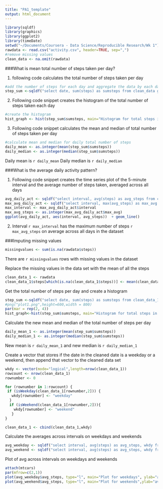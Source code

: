 ```yaml
---
title: "PA1_template"
output: html_document
---
```



```r
library(sqldf)
library(graphics)
library(ggplot2)
library(timeDate)
setwd("~/Documents/Coursera - Data Science/Reproducible Research/Wk 1")
rawdata <- read.csv("activity.csv", header=TRUE, sep=",")
#remove missing values
clean_data <- na.omit(rawdata)
```

###What is mean total number of steps taken per day?

1. following code calculates the total number of steps taken per day

```r
#add the number of steps for each day and aggregate the data by each day
step_sum <-sqldf("select date, sum(steps) as sumsteps from clean_data group by date")
```

2. Following code snippet creates the histogram of the total number of steps taken each day

```r
#create the histogram
hist_graph <- hist(step_sum$sumsteps, main="Histogram for total steps in a day",xlab="Steps per day",ylab="Frequency")
```

3. Following code snippet calculates the mean and median of total number of steps taken per day
```r
#calculate mean and median for daily total number of steps
daily_mean <- as.integer(mean(step_sum$sumsteps))
daily_median <- as.integer(median(step_sum$sumsteps))
```

Daily mean is `r daily_mean`
Daily median is `r daily_median`


###What is the average daily activity pattern?

1. Following code snippet creates the time series plot of the 5-minute interval and the average number of steps taken, averaged across all days

```r
avg_daily_act <- sqldf("select interval, avg(steps) as avg_steps from clean_data group by interval")
max_avg_daily_act <- sqldf("select interval, max(avg_steps) as max_avg from avg_daily_act")
max_interval <- max_avg_daily_act$interval
max_avg_steps <- as.integer(max_avg_daily_act$max_avg)
ggplot(avg_daily_act, aes(interval, avg_steps))  + geom_line() 
```

2. Interval `r max_interval` has the maximum number of steps `r max_avg_steps` on average across all days in the dataset


###Imputing missing values

```r
missingvalues <- sum(is.na(rawdata$steps))
```

There are `r missingvalues` rows with missing values in the dataset

Replace the missing values in the data set with the mean of all the steps
```r
clean_data_1 <- rawdata
clean_data_1$steps[which(is.na(clean_data_1$steps))] <- mean(clean_data$steps)
```

Get the total number of steps per day and create a histogram
```r
step_sum <-sqldf("select date, sum(steps) as sumsteps from clean_data_1 group by date")
#png("plot1.png",height=600,width = 800)
par(mar = rep(2, 4))
hist_graph<-hist(step_sum$sumsteps, main="Histogram for total steps in a day",xlab="Steps per day",ylab="Frequency")
```

Calculate the new mean and median of the total number of steps per day
```r
daily_mean_1 <- as.integer(mean(step_sum$sumsteps))
daily_median_1 <- as.integer(median(step_sum$sumsteps))
```
New mean is `r daily_mean_1` and new median is `r daily_median_1`


Create a vector that stores if the date in the cleaned date is a weekday or a weekend, then append that vector to the cleaned data set

```r
wkdy <- vector(mode="logical",length=nrow(clean_data_1))
rowcount <- nrow(clean_data_1)
rownumber <- 0

for (rownumber in 1:rowcount) {
 if (isWeekday(clean_data_1[rownumber,2])) {
   wkdy[rownumber] <- "weekday"
  }
  if (isWeekend(clean_data_1[rownumber,2])){
    wkdy[rownumber] <- "weekend"
   }
}

clean_data_1 <- cbind(clean_data_1,wkdy)
```

Calculate the averages across intervals on weekdays and weekends
```r
avg_weekday <- sqldf("select interval, avg(steps) as avg_steps, wkdy from clean_data_1 where wkdy='weekday' group by interval")
avg_weekend <- sqldf("select interval, avg(steps) as avg_steps, wkdy from clean_data_1 where wkdy='weekend' group by interval")
```

Plot of avg across intervals on weekdays and weekends
```r

attach(mtcars)
par(mfrow=c(2,1))
plot(avg_weekday$avg_steps, type="l", main="Plot for weekdays", ylab="avg steps")
plot(avg_weekend$avg_steps, type="l", main="Plot for weekends",ylab="avg steps")
```

